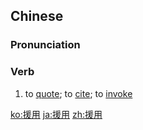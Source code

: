 ==Chinese==
{{zh-forms}}

===Pronunciation===
{{zh-pron
|m=yuányòng
|c=wun4 jung6
|mn=qz:oan-iōng/tw,xm,zz:oān-iōng
|cat=n
}}

===Verb===
{{zh-verb}}

# to [[quote]]; to [[cite]]; to [[invoke]]

[[ko:援用]]
[[ja:援用]]
[[zh:援用]]
